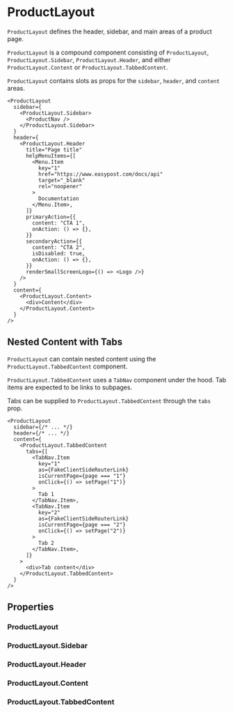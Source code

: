 
<Meta of={ProductLayoutStories} />

# ProductLayout

`ProductLayout` defines the header, sidebar, and main areas of a product page.

<Canvas of={ProductLayoutStories.EmptyContent} />

`ProductLayout` is a compound component consisting of `ProductLayout`, `ProductLayout.Sidebar`, `ProductLayout.Header`, and either `ProductLayout.Content` or `ProductLayout.TabbedContent`.

`ProductLayout` contains slots as props for the `sidebar`, `header`, and `content` areas.

```tsx
<ProductLayout
  sidebar={
    <ProductLayout.Sidebar>
      <ProductNav />
    </ProductLayout.Sidebar>
  }
  header={
    <ProductLayout.Header
      title="Page title"
      helpMenuItems={[
        <Menu.Item
          key="1"
          href="https://www.easypost.com/docs/api"
          target="_blank"
          rel="noopener"
        >
          Documentation
        </Menu.Item>,
      ]}
      primaryAction={{
        content: "CTA 1",
        onAction: () => {},
      }}
      secondaryAction={{
        content: "CTA 2",
        isDisabled: true,
        onAction: () => {},
      }}
      renderSmallScreenLogo={() => <Logo />}
    />
  }
  content={
    <ProductLayout.Content>
      <div>Content</div>
    </ProductLayout.Content>
  }
/>
```

## Nested Content with Tabs

`ProductLayout` can contain nested content using the `ProductLayout.TabbedContent` component.

`ProductLayout.TabbedContent` uses a `TabNav` component under the hood. Tab items are expected to be links to subpages.

Tabs can be supplied to `ProductLayout.TabbedContent` through the `tabs` prop.

```tsx
<ProductLayout
  sidebar={/* ... */}
  header={/* ... */}
  content={
    <ProductLayout.TabbedContent
      tabs={[
        <TabNav.Item
          key="1"
          as={FakeClientSideRouterLink}
          isCurrentPage={page === "1"}
          onClick={() => setPage("1")}
        >
          Tab 1
        </TabNav.Item>,
        <TabNav.Item
          key="2"
          as={FakeClientSideRouterLink}
          isCurrentPage={page === "2"}
          onClick={() => setPage("2")}
        >
          Tab 2
        </TabNav.Item>,
      ]}
    >
      <div>Tab content</div>
    </ProductLayout.TabbedContent>
  }
/>
```

<Canvas of={ProductLayoutStories.TabbedContent} />

## Properties

### ProductLayout

<ArgTypes of={ProductLayout} />

### ProductLayout.Sidebar

<ArgTypes of={ProductLayout.Sidebar} />

### ProductLayout.Header

<ArgTypes of={ProductLayout.Header} />

### ProductLayout.Content

<ArgTypes of={ProductLayout.Content} />

### ProductLayout.TabbedContent

<ArgTypes of={ProductLayout.TabbedContent} />
